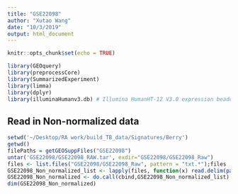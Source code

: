 ```yaml
---
title: "GSE22098"
author: "Xutao Wang"
date: "10/3/2019"
output: html_document
---
```


```r
knitr::opts_chunk$set(echo = TRUE)
```

```r
library(GEOquery)
library(preprocessCore)
library(SummarizedExperiment)
library(limma)
library(dplyr)
library(illuminaHumanv3.db) # Illumina HumanHT-12 V3.0 expression beadchip
```

## Read in Non-normalized data
```r
setwd('~/Desktop/RA work/build_TB_data/Signatures/Berry')
getwd()
filePaths = getGEOSuppFiles("GSE22098")
untar('GSE22098/GSE22098_RAW.tar', exdir="GSE22098/GSE22098_Raw")
files <- list.files("GSE22098/GSE22098_Raw", pattern = "txt.*");files
GSE22098_Non_normalized_list <- lapply(files, function(x) read.delim(paste0('GSE22098/GSE22098_Raw/',x), header=TRUE, col.names = c('ID_REF',gsub('_.*','',x),paste0(gsub('_.*','',x),'.Pval'))))
GSE22098_Non_normalized <- do.call(cbind,GSE22098_Non_normalized_list)
dim(GSE22098_Non_normalized)
```